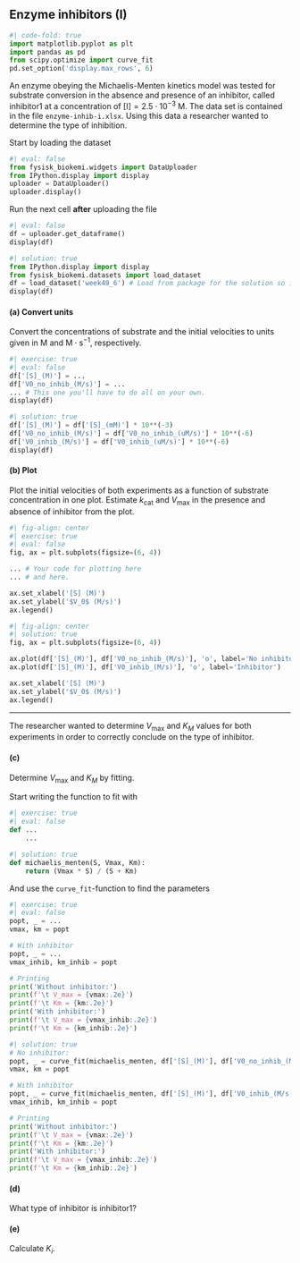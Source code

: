 ## Enzyme inhibitors (I)

```python
#| code-fold: true
import matplotlib.pyplot as plt
import pandas as pd
from scipy.optimize import curve_fit
pd.set_option('display.max_rows', 6)
```

An enzyme obeying the Michaelis-Menten kinetics model was tested for substrate 
conversion in the absence and presence of an inhibitor, called inhibitor1 at a 
concentration of $[\textrm{I}] = 2.5 \cdot 10^{-3} \ \textrm{M}$. The data set 
is contained in the file `enzyme-inhib-i.xlsx`. Using this data a researcher 
wanted to determine the type of inhibition.

Start by loading the dataset 

```python
#| eval: false
from fysisk_biokemi.widgets import DataUploader
from IPython.display import display 
uploader = DataUploader()
uploader.display()
```

Run the next cell **after** uploading the file

```python
#| eval: false
df = uploader.get_dataframe()
display(df)
```

```python
#| solution: true
from IPython.display import display 
from fysisk_biokemi.datasets import load_dataset
df = load_dataset('week49_6') # Load from package for the solution so it doesn't require to interact.
display(df)
```

#### (a) Convert units

Convert the concentrations of substrate and the initial velocities to units given in M and $\mathrm{M}\cdot \mathrm{s}^{-1}$, respectively.

```python
#| exercise: true
#| eval: false
df['[S]_(M)'] = ...
df['V0_no_inhib_(M/s)'] = ...
... # This one you'll have to do all on your own.
display(df)
```

```python
#| solution: true
df['[S]_(M)'] = df['[S]_(mM)'] * 10**(-3)
df['V0_no_inhib_(M/s)'] = df['V0_no_inhib_(uM/s)'] * 10**(-6)
df['V0_inhib_(M/s)'] = df['V0_inhib_(uM/s)'] * 10**(-6)
display(df)
```

#### (b) Plot 

Plot the initial velocities of both experiments as a function of substrate concentration in one plot. Estimate $k_\mathrm{cat}$ and $V_\mathrm{max}$ in the presence and absence of inhibitor from the plot. 

```python
#| fig-align: center
#| exercise: true
#| eval: false
fig, ax = plt.subplots(figsize=(6, 4))

... # Your code for plotting here
... # and here. 

ax.set_xlabel('[S] (M)')
ax.set_ylabel('$V_0$ (M/s)')
ax.legend()
```

```python
#| fig-align: center
#| solution: true
fig, ax = plt.subplots(figsize=(6, 4))

ax.plot(df['[S]_(M)'], df['V0_no_inhib_(M/s)'], 'o', label='No inhibitor')
ax.plot(df['[S]_(M)'], df['V0_inhib_(M/s)'], 'o', label='Inhibitor')

ax.set_xlabel('[S] (M)')
ax.set_ylabel('$V_0$ (M/s)')
ax.legend()
```
---

The researcher wanted to determine $V_\mathrm{max}$ and $K_M$ values for both experiments in order to correctly conclude on the type of inhibitor. 

#### (c)

Determine $V_\mathrm{max}$ and $K_M$ by fitting. 

Start writing the function to fit with

```python
#| exercise: true
#| eval: false
def ...
    ...
```

```python
#| solution: true
def michaelis_menten(S, Vmax, Km):
    return (Vmax * S) / (S + Km)
```

And use the `curve_fit`-function to find the parameters

```python
#| exercise: true
#| eval: false
popt, _ = ...
vmax, km = popt

# With inhibitor
popt, _ = ...
vmax_inhib, km_inhib = popt

# Printing
print('Without inhibitor:')
print(f'\t V_max = {vmax:.2e}')
print(f'\t Km = {km:.2e}')
print('With inhibitor:')
print(f'\t V_max = {vmax_inhib:.2e}')
print(f'\t Km = {km_inhib:.2e}')
```

```python
#| solution: true
# No inhibitor: 
popt, _ = curve_fit(michaelis_menten, df['[S]_(M)'], df['V0_no_inhib_(M/s)'])
vmax, km = popt

# With inhibitor
popt, _ = curve_fit(michaelis_menten, df['[S]_(M)'], df['V0_inhib_(M/s)'])
vmax_inhib, km_inhib = popt

# Printing
print('Without inhibitor:')
print(f'\t V_max = {vmax:.2e}')
print(f'\t Km = {km:.2e}')
print('With inhibitor:')
print(f'\t V_max = {vmax_inhib:.2e}')
print(f'\t Km = {km_inhib:.2e}')
```

#### (d)

What type of inhibitor is inhibitor1?

#### (e)

Calculate $K_i$. 
 
